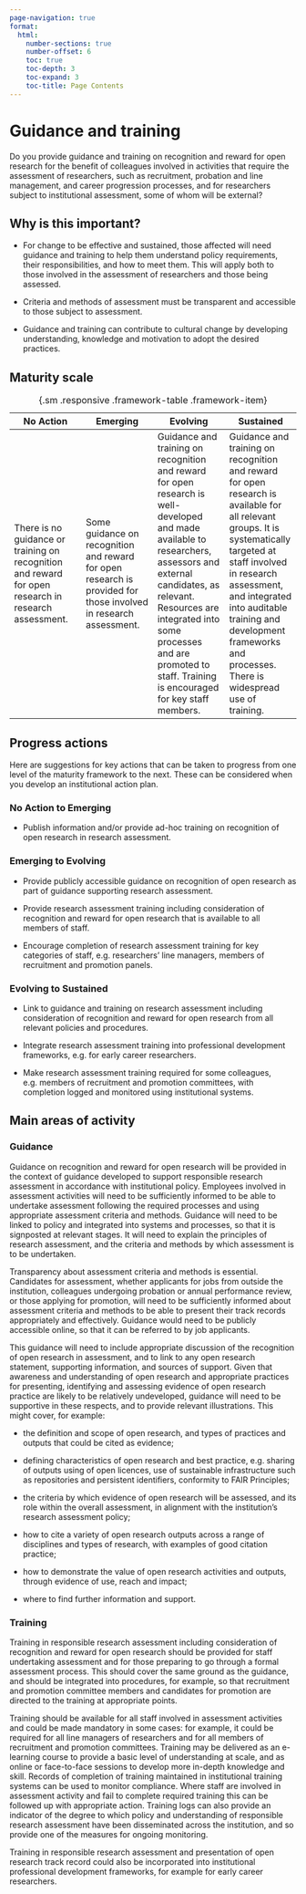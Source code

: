 ```yaml
---
page-navigation: true
format:
  html:
    number-sections: true
    number-offset: 6
    toc: true
    toc-depth: 3
    toc-expand: 3
    toc-title: Page Contents
---
```


# Guidance and training 

::: {.callout .feature}
Do you provide guidance and training on recognition and reward for open research for the benefit of colleagues involved in activities that require the assessment of researchers, such as recruitment, probation and line management, and career progression processes, and for researchers subject to institutional assessment, some of whom will be external? 
:::

## Why is this important? 

- For change to be effective and sustained, those affected will need guidance and training to help them understand policy requirements, their responsibilities, and how to meet them. This will apply both to those involved in the assessment of researchers and those being assessed. 

- Criteria and methods of assessment must be transparent and accessible to those subject to assessment. 

- Guidance and training can contribute to cultural change by developing understanding, knowledge and motivation to adopt the desired practices. 

## Maturity scale 

| No Action | Emerging | Evolving | Sustained |
|---------|---------|---------|---------|
| There is no guidance or training on recognition and reward for open research in research assessment. | Some guidance on recognition and reward for open research is provided for those involved in research assessment. | Guidance and training on recognition and reward for open research is well-developed and made available to researchers, assessors and external candidates, as relevant. Resources are integrated into some processes and are promoted to staff. Training is encouraged for key staff members. | Guidance and training on recognition and reward for open research is available for all relevant groups. It is systematically targeted at staff involved in research assessment, and integrated into auditable training and development frameworks and processes. There is widespread use of training. |

: {.sm .responsive .framework-table .framework-item}


## Progress actions 

Here are suggestions for key actions that can be taken to progress from one level of the maturity framework to the next. These can be considered when you develop an institutional action plan.  

### No Action to Emerging 

- Publish information and/or provide ad-hoc training on recognition of open research in research assessment. 

### Emerging to Evolving 

- Provide publicly accessible guidance on recognition of open research as part of guidance supporting research assessment. 

- Provide research assessment training including consideration of recognition and reward for open research that is available to all members of staff. 

- Encourage completion of research assessment training for key categories of staff, e.g. researchers' line managers, members of recruitment and promotion panels.  

### Evolving to Sustained 

- Link to guidance and training on research assessment including consideration of recognition and reward for open research from all relevant policies and procedures. 

- Integrate research assessment training into professional development frameworks, e.g. for early career researchers. 

- Make research assessment training required for some colleagues, e.g. members of recruitment and promotion committees, with completion logged and monitored using institutional systems. 

## Main areas of activity 

### Guidance  

Guidance on recognition and reward for open research will be provided in the context of guidance developed to support responsible research assessment in accordance with institutional policy. Employees involved in assessment activities will need to be sufficiently informed to be able to undertake assessment following the required processes and using appropriate assessment criteria and methods. Guidance will need to be linked to policy and integrated into systems and processes, so that it is signposted at relevant stages. It will need to explain the principles of research assessment, and the criteria and methods by which assessment is to be undertaken.  

Transparency about assessment criteria and methods is essential. Candidates for assessment, whether applicants for jobs from outside the institution, colleagues undergoing probation or annual performance review, or those applying for promotion, will need to be sufficiently informed about assessment criteria and methods to be able to present their track records appropriately and effectively. Guidance would need to be publicly accessible online, so that it can be referred to by job applicants.  

This guidance will need to include appropriate discussion of the recognition of open research in assessment, and to link to any open research statement, supporting information, and sources of support. Given that awareness and understanding of open research and appropriate practices for presenting, identifying and assessing evidence of open research practice are likely to be relatively undeveloped, guidance will need to be supportive in these respects, and to provide relevant illustrations. This might cover, for example: 

- the definition and scope of open research, and types of practices and outputs that could be cited as evidence; 

- defining characteristics of open research and best practice, e.g. sharing of outputs using of open licences, use of sustainable infrastructure such as repositories and persistent identifiers, conformity to FAIR Principles; 

- the criteria by which evidence of open research will be assessed, and its role within the overall assessment, in alignment with the institution's research assessment policy; 

- how to cite a variety of open research outputs across a range of disciplines and types of research, with examples of good citation practice; 

- how to demonstrate the value of open research activities and outputs, through evidence of use, reach and impact; 

- where to find further information and support. 

### Training  

Training in responsible research assessment including consideration of recognition and reward for open research should be provided for staff undertaking assessment and for those preparing to go through a formal assessment process. This should cover the same ground as the guidance, and should be integrated into procedures, for example, so that recruitment and promotion committee members and candidates for promotion are directed to the training at appropriate points.  

Training should be available for all staff involved in assessment activities and could be made mandatory in some cases: for example, it could be required for all line managers of researchers and for all members of recruitment and promotion committees. Training may be delivered as an e-learning course to provide a basic level of understanding at scale, and as online or face-to-face sessions to develop more in-depth knowledge and skill. Records of completion of training maintained in institutional training systems can be used to monitor compliance. Where staff are involved in assessment activity and fail to complete required training this can be followed up with appropriate action. Training logs can also provide an indicator of the degree to which policy and understanding of responsible research assessment have been disseminated across the institution, and so provide one of the measures for ongoing monitoring. 

Training in responsible research assessment and presentation of open research track record could also be incorporated into institutional professional development frameworks, for example for early career researchers. 

